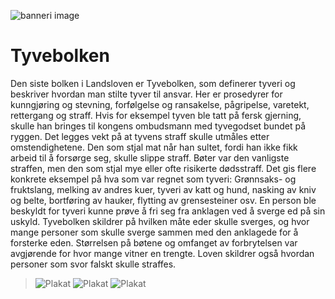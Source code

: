 





<Image
    src='/images/Jubileumsutstillingen_1920x800.jpg'
    alt='banneri image'
    width={3500}
    height={1600}
    className="object-cover" 
/>


<Spacer height={26} />

<Container margin={0} >

# Tyvebolken
<Container stil="firstletter text-left text-xl" margin={0}>
  Den siste bolken i Landsloven er Tyvebolken, som definerer tyveri og beskriver hvordan man stilte tyver til ansvar. Her er prosedyrer for kunngjøring og stevning, forfølgelse og ransakelse, pågripelse, varetekt, rettergang og straff. Hvis for eksempel tyven ble tatt på fersk gjerning, skulle han bringes til kongens ombudsmann med tyvegodset bundet på ryggen. Det legges vekt på at tyvens straff skulle utmåles etter omstendighetene. Den som stjal mat når han sultet, fordi han ikke fikk arbeid til å forsørge seg, skulle slippe straff. Bøter var den vanligste straffen, men den som stjal mye eller ofte risikerte dødsstraff. Det gis flere konkrete eksempel på hva som var regnet som tyveri: Grønnsaks- og fruktslang, melking av andres kuer, tyveri av katt og hund, nasking av kniv og belte, bortføring av hauker, flytting av grensesteiner osv. En person ble beskyldt for tyveri kunne prøve å fri seg fra anklagen ved å sverge ed på sin uskyld. Tyvebolken skildrer på hvilken måte eder skulle sverges, og hvor mange personer som skulle sverge sammen med den anklagede for å forsterke eden. Størrelsen på bøtene og omfanget av forbrytelsen var avgjørende for hvor mange vitner en trengte. Loven skildrer også hvordan personer som svor falskt skulle straffes.
</Container>

<Spacer height={36} />

<Container  />
<Spacer height={66} />
<Blockquote
    quote='«Det er forståelig at noen som ikke kan få seg arbeid til livsopphold, stjeler mat, og på den måten berger livet sitt fra sult, da skal han ikke straffes for det tjuveriet.»'
    footer='Tyvebolken, kapittel 1'
    image = '/images/tigging.jpg' 
/>

<Spacer height={66} />

<SubMenuCards items={sections.items} columns={2} gap={5}/>
<Spacer height="36" /> 

 




<FlexGrid maxcolumns={12}>
<Image
    src='/images/tjuvebolk1.jpg'
    alt='Plakat'
    width={500}
    height={500}
    className="object-cover" 
/>
<Image
    src='/images/tjuvebolk2.jpg'
    alt='Plakat'
    width={500}
    height={500}
    className="object-cover" 
/>
<Image
    src='/images/tjuvebolk3.jpg'
    alt='Plakat'
    width={500}
    height={500}
    className="object-cover" 
/>
</FlexGrid>

<Spacer height="6" />
<Spacer height="6" />
<Spacer height="6" />

<Spacer height={66} />

<Blockquote
    quote='«Det er forståelig at noen som ikke kan få seg arbeid til livsopphold, stjeler mat, og på den måten berger livet sitt fra sult, da skal han ikke straffes for det tjuveriet.»'
    footer='Tyvebolken, kapittel 1'
/>


</Container>